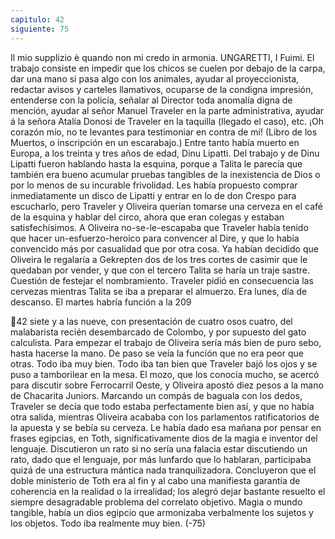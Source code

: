 ```yaml
---
capitulo: 42
siguiente: 75
---
```


Il mio supplizio
è quando
non mi credo
in armonia.
UNGARETTI, I Fuimi.
El trabajo consiste en impedir que los chicos se cuelen por debajo de la carpa,
dar una mano si pasa algo con los animales, ayudar al proyeccionista, redactar
avisos y carteles llamativos, ocuparse de la condigna impresión, entenderse con
la policía, señalar al Director toda anomalía digna de mención, ayudar al señor
Manuel Traveler en la parte administrativa, ayudar á la señora Atalía Donosi de
Traveler en la taquilla (llegado el caso), etc.
¡Oh corazón mío, no te levantes para
testimoniar en contra de mí!
(Libro de los Muertos, o inscripción en un
escarabajo.)
Entre tanto había muerto en Europa, a los treinta y tres años de edad, Dinu
Lipatti. Del trabajo y de Dinu Lipatti fueron hablando hasta la esquina, porque a
Talita le parecía que también era bueno acumular pruebas tangibles de la
inexistencia de Dios o por lo menos de su incurable frivolidad. Les había
propuesto comprar inmediatamente un disco de Lipatti y entrar en lo de don
Crespo para escucharlo, pero Traveler y Oliveira querían tomarse una cerveza en
el café de la esquina y hablar del circo, ahora que eran colegas y estaban
satisfechísimos. A Oliveira no-se-le-escapaba que Traveler había tenido que
hacer un-esfuerzo-heroico para convencer al Dire, y que lo había convencido más
por casualidad que por otra cosa. Ya habían decidido que Oliveira le regalaría a
Gekrepten dos de los tres cortes de casimir que le quedaban por vender, y que
con el tercero Talita se haría un traje sastre. Cuestión de festejar el
nombramiento. Traveler pidió en consecuencia las cervezas mientras Talita se iba
a preparar el almuerzo. Era lunes, día de descanso. El martes habría función a la
209

42
siete y a las nueve, con presentación de cuatro osos cuatro, del malabarista recién
desembarcado de Colombo, y por supuesto del gato calculista. Para empezar el
trabajo de Oliveira sería más bien de puro sebo, hasta hacerse la mano. De paso
se veía la función que no era peor que otras. Todo iba muy bien.
Todo iba tan bien que Traveler bajó los ojos y se puso a tamborilear en la
mesa. El mozo, que los conocía mucho, se acercó para discutir sobre Ferrocarril
Oeste, y Oliveira apostó diez pesos a la mano de Chacarita Juniors. Marcando un
compás de baguala con los dedos, Traveler se decía que todo estaba
perfectamente bien así, y que no había otra salida, mientras Oliveira acababa con
los parlamentos ratificatorios de la apuesta y se bebía su cerveza. Le había dado
esa mañana por pensar en frases egipcias, en Toth, significativamente dios de la
magia e inventor del lenguaje. Discutieron un rato si no sería una falacia estar
discutiendo un rato, dado que el lenguaje, por más lunfardo que lo hablaran,
participaba quizá de una estructura mántica nada tranquilizadora. Concluyeron
que el doble ministerio de Toth era al fin y al cabo una manifiesta garantía de
coherencia en la realidad o la irrealidad; los alegró dejar bastante resuelto el
siempre desagradable problema del correlato objetivo. Magia o mundo tangible,
había un dios egipcio que armonizaba verbalmente los sujetos y los objetos. Todo
iba realmente muy bien.
(-75)
